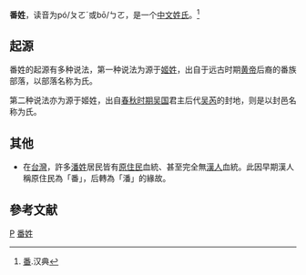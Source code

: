 {{Distinguish|潘姓}}

{{姓氏
|姓氏=番
|拼音=pó，bō
|中国大陆=pó，bō
|台湾=ㄆㄛˊ，ㄅㄛ
|香港=
|澳门=
|新加坡=
|马来西亚=
|越南=
|韩国=
|反切=
|同音字=
|堂号=
|郡望=
}}
'''番姓'''，读音为pó/ㄆㄛˊ或bō/ㄅㄛ，是一个[[中文姓氏|中文姓氏]]。<ref>[https://www.zdic.net/hans/番 番].汉典</ref>

==起源==
番姓的起源有多种说法，第一种说法为源于[[姬姓|姬姓]]，出自于远古时期[[黄帝|黄帝]]后裔的番族部落，以部落名称为氏。

第二种说法亦为源于姬姓，出自[[春秋时期|春秋时期]][[吴国|吴国]]君主后代[[吴芮|吴芮]]的封地，则是以封邑名称为氏。

==其他==
*在[[台灣|台灣]]，許多[[潘姓|潘姓]]居民皆有[[台灣原住民|原住民]]血統、甚至完全無[[漢人|漢人]]血統。此因早期漢人稱原住民為「番」，后轉為「潘」的緣故。

== 參考文献 ==
{{reflist}}


[[Category:漢姓|P]]
[[Category:番姓|]]